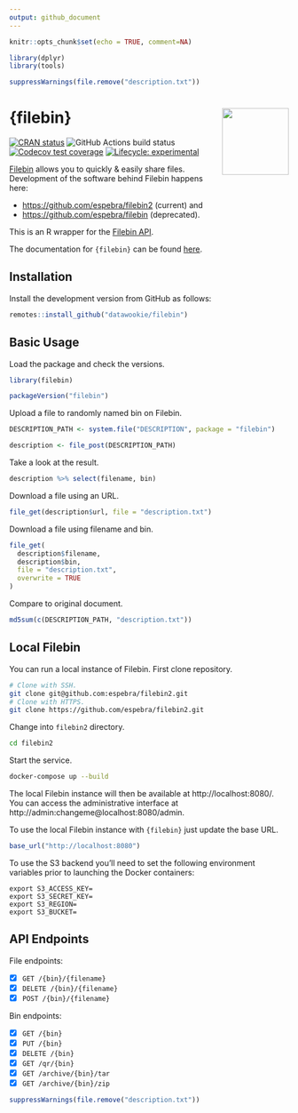 ```yaml
---
output: github_document
---
```


```r
knitr::opts_chunk$set(echo = TRUE, comment=NA)

library(dplyr)
library(tools)

suppressWarnings(file.remove("description.txt"))
```

# {filebin} <img src="man/figures/filebin-hex.png" align="right" alt="" width="120" />

<!-- badges: start -->
[![CRAN status](https://www.r-pkg.org/badges/version/filebin)](https://cran.r-project.org/package=filebin)
![GitHub Actions build status](https://github.com/datawookie/filebin/actions/workflows/build.yaml/badge.svg)
[![Codecov test coverage](https://img.shields.io/codecov/c/github/datawookie/filebin.svg)](https://codecov.io/github/datawookie/filebin)
[![Lifecycle: experimental](https://img.shields.io/badge/lifecycle-experimental-orange.svg)](https://lifecycle.r-lib.org/articles/stages.html)
<!-- badges: end -->

[Filebin](https://filebin.net/) allows you to quickly & easily share files. Development of the software behind Filebin happens here:

- <https://github.com/espebra/filebin2> (current) and
- <https://github.com/espebra/filebin> (deprecated).

This is an R wrapper for the [Filebin API](https://filebin.net/api).

The documentation for `{filebin}` can be found [here](https://datawookie.github.io/filebin/).

## Installation

Install the development version from GitHub as follows:

```r
remotes::install_github("datawookie/filebin")
```

## Basic Usage

Load the package and check the versions.

```r
library(filebin)

packageVersion("filebin")
```

Upload a file to randomly named bin on Filebin.

```r
DESCRIPTION_PATH <- system.file("DESCRIPTION", package = "filebin")

description <- file_post(DESCRIPTION_PATH)
```

Take a look at the result.

```r
description %>% select(filename, bin)
```

Download a file using an URL.

```r
file_get(description$url, file = "description.txt")
```

Download a file using filename and bin.

```r
file_get(
  description$filename,
  description$bin,
  file = "description.txt",
  overwrite = TRUE
)
```

Compare to original document.

```r
md5sum(c(DESCRIPTION_PATH, "description.txt"))
```

## Local Filebin

You can run a local instance of Filebin. First clone repository.

```bash
# Clone with SSH.
git clone git@github.com:espebra/filebin2.git
# Clone with HTTPS.
git clone https://github.com/espebra/filebin2.git
```

Change into `filebin2` directory.

```bash
cd filebin2
```

Start the service.

```bash
docker-compose up --build
```

The local Filebin instance will then be available at http://localhost:8080/. You can access the administrative interface at http://admin:changeme@localhost:8080/admin.

To use the local Filebin instance with `{filebin}` just update the base URL.

```r
base_url("http://localhost:8080")
```

To use the S3 backend you'll need to set the following environment variables prior to launching the Docker containers:

```
export S3_ACCESS_KEY=
export S3_SECRET_KEY=
export S3_REGION=
export S3_BUCKET=
```

## API Endpoints

File endpoints:

- [X] `GET /{bin}/{filename}`
- [X] `DELETE /{bin}/{filename}`
- [X] `POST /{bin}/{filename}`

Bin endpoints:

- [X] `GET /{bin}`
- [X] `PUT /{bin}`
- [X] `DELETE /{bin}`
- [X] `GET /qr/{bin}`
- [X] `GET /archive/{bin}/tar`
- [X] `GET /archive/{bin}/zip`

```r
suppressWarnings(file.remove("description.txt"))
```

